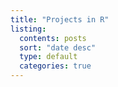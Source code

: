 ```yaml
---
title: "Projects in R"
listing:
  contents: posts
  sort: "date desc"
  type: default
  categories: true
---
```

